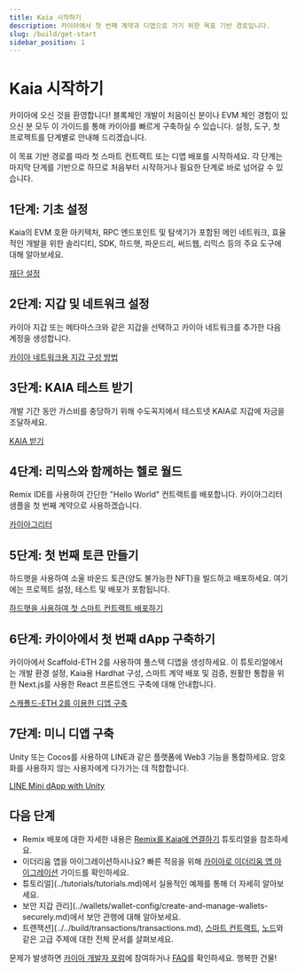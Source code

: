 ```yaml
---
title: Kaia 시작하기
description: 카이아에서 첫 번째 계약과 디앱으로 가기 위한 목표 기반 경로입니다.
slug: /build/get-start
sidebar_position: 1
---
```



# Kaia 시작하기

카이아에 오신 것을 환영합니다! 블록체인 개발이 처음이신 분이나 EVM 체인 경험이 있으신 분 모두 이 가이드를 통해 카이아를 빠르게 구축하실 수 있습니다. 설정, 도구, 첫 프로젝트를 단계별로 안내해 드리겠습니다.

이 목표 기반 경로를 따라 첫 스마트 컨트랙트 또는 디앱 배포를 시작하세요. 각 단계는 마지막 단계를 기반으로 하므로 처음부터 시작하거나 필요한 단계로 바로 넘어갈 수 있습니다.

<GetStartedCards />

<h2 id="step-1-foundation-setup">1단계: 기초 설정</h2>

Kaia의 EVM 호환 아키텍처, RPC 엔드포인트 및 탐색기가 포함된 메인 네트워크, 효율적인 개발을 위한 솔리디티, SDK, 하드햇, 파운드리, 써드웹, 리믹스 등의 주요 도구에 대해 알아보세요.

[재단 설정](../get-started/foundation-setup.md)

<h2 id="step-2-set-up-wallet--network">2단계: 지갑 및 네트워크 설정</h2>

카이아 지갑 또는 메타마스크와 같은 지갑을 선택하고 카이아 네트워크를 추가한 다음 계정을 생성합니다.

[카이아 네트워크용 지갑 구성 방법](../wallets/wallet-config/configure-wallet-for-kaia-networks.mdx)

<h2 id="step-3-get-test-kaia">3단계: KAIA 테스트 받기</h2>

개발 기간 동안 가스비를 충당하기 위해 수도꼭지에서 테스트넷 KAIA로 지갑에 자금을 조달하세요.

[KAIA 받기](../get-started/getting-kaia.md)

<h2 id="step-4-hello-world-with-remix">4단계: 리믹스와 함께하는 헬로 월드</h2>

Remix IDE를 사용하여 간단한 "Hello World" 컨트랙트를 배포합니다. 카이아그리터 샘플을 첫 번째 계약으로 사용하겠습니다.

[카이아그리터](../smart-contracts/token-development/samples/kaiagreeter.md)

<h2 id="step-5-create-your-first-token">5단계: 첫 번째 토큰 만들기</h2>

하드햇을 사용하여 소울 바운드 토큰(양도 불가능한 NFT)을 빌드하고 배포하세요. 여기에는 프로젝트 설정, 테스트 및 배포가 포함됩니다.

[하드햇을 사용하여 첫 스마트 컨트랙트 배포하기](../get-started/hardhat.md)

<h2 id="step-6-build-your-first-dapp-on-kaia">6단계: 카이아에서 첫 번째 dApp 구축하기</h2>

카이아에서 Scaffold-ETH 2를 사용하여 풀스택 디앱을 생성하세요. 이 튜토리얼에서는 개발 환경 설정, Kaia용 Hardhat 구성, 스마트 계약 배포 및 검증, 원활한 통합을 위한 Next.js를 사용한 React 프론트엔드 구축에 대해 안내합니다.

[스캐폴드-ETH 2를 이용한 디앱 구축](../tutorials/scaffold-eth.md)

<h2 id="step-7-build-a-mini-dapp">7단계: 미니 디앱 구축</h2>

Unity 또는 Cocos를 사용하여 LINE과 같은 플랫폼에 Web3 기능을 통합하세요. 암호화를 사용하지 않는 사용자에게 다가가는 데 적합합니다.

[LINE Mini dApp with Unity](../../minidapps/minidapps.md)

<h2 id="next-steps">다음 단계</h2>

* Remix 배포에 대한 자세한 내용은 [Remix를 Kaia에 연결하기](../tutorials/connecting-remix.md) 튜토리얼을 참조하세요.
* 이더리움 앱을 마이그레이션하시나요? 빠른 적응을 위해 [카이아로 이더리움 앱 마이그레이션](../tutorials/migrating-ethereum-app-to-kaia.mdx) 가이드를 확인하세요.
* 튜토리얼](../tutorials/tutorials.md)에서 실용적인 예제를 통해 더 자세히 알아보세요.
* 보안 지갑 관리](../wallets/wallet-config/create-and-manage-wallets-securely.md)에서 보안 관행에 대해 알아보세요.
* 트랜잭션](../../build/transactions/transactions.md), [스마트 컨트랙트](../smart-contracts/smart-contracts.md), [노드](../../nodes/nodes.md)와 같은 고급 주제에 대한 전체 문서를 살펴보세요.

문제가 발생하면 [카이아 개발자 포럼](https://devforum.kaia.io/)에 참여하거나 [FAQ](../../misc/faq.md)를 확인하세요. 행복한 건물!
